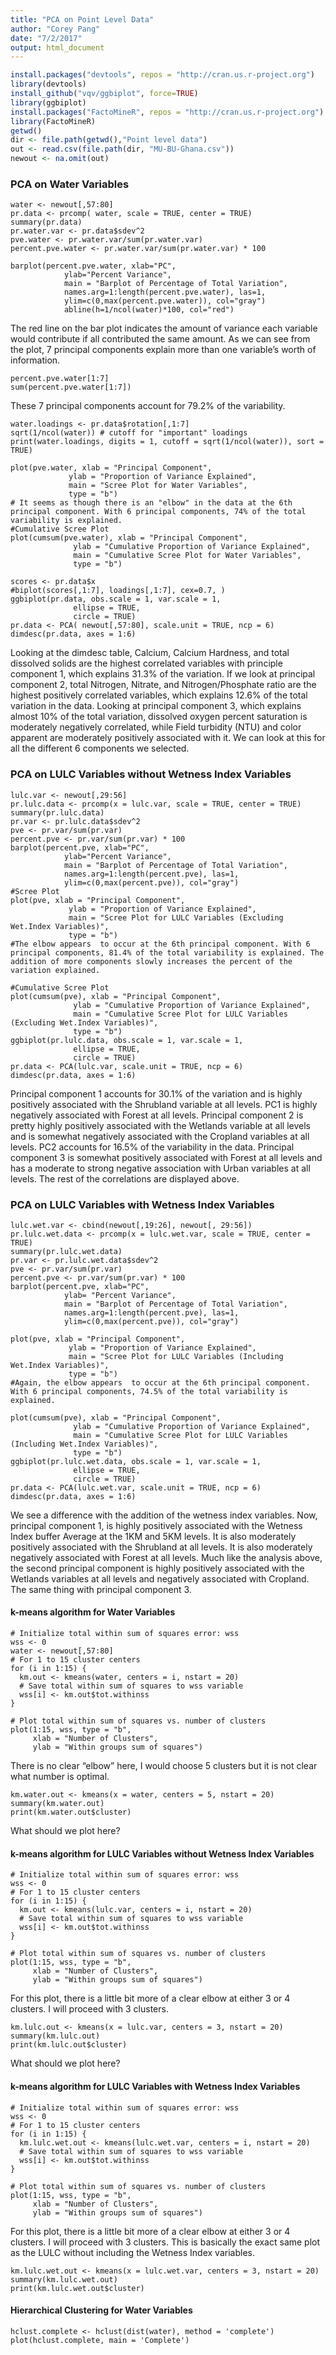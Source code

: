 ```yaml
---
title: "PCA on Point Level Data"
author: "Corey Pang"
date: "7/2/2017"
output: html_document
---
```


```r
install.packages("devtools", repos = "http://cran.us.r-project.org")
library(devtools)
install_github("vqv/ggbiplot", force=TRUE)
library(ggbiplot)
install.packages("FactoMineR", repos = "http://cran.us.r-project.org")
library(FactoMineR)
getwd()
dir <- file.path(getwd(),"Point level data")
out <- read.csv(file.path(dir, "MU-BU-Ghana.csv"))
newout <- na.omit(out)
```
 
### PCA on Water Variables 
```r1
water <- newout[,57:80]
pr.data <- prcomp( water, scale = TRUE, center = TRUE)
summary(pr.data) 
pr.water.var <- pr.data$sdev^2
pve.water <- pr.water.var/sum(pr.water.var)
percent.pve.water <- pr.water.var/sum(pr.water.var) * 100
```
```r1a
barplot(percent.pve.water, xlab="PC",
            ylab="Percent Variance", 
            main = "Barplot of Percentage of Total Variation",
            names.arg=1:length(percent.pve.water), las=1, 
            ylim=c(0,max(percent.pve.water)), col="gray")
            abline(h=1/ncol(water)*100, col="red")
```
The red line on the bar plot indicates the amount of variance each variable would contribute if all contributed the same amount. As we can see from the plot, 7 principal components explain more than one variable’s worth of information. 

```r1b
percent.pve.water[1:7]
sum(percent.pve.water[1:7])
```

These 7 principal components account for 79.2% of the variability. 

```r1c
water.loadings <- pr.data$rotation[,1:7]
sqrt(1/ncol(water))	# cutoff for "important" loadings
print(water.loadings, digits = 1, cutoff = sqrt(1/ncol(water)), sort = TRUE)
```

```r1d
plot(pve.water, xlab = "Principal Component",
             ylab = "Proportion of Variance Explained",
             main = "Scree Plot for Water Variables",
             type = "b")
# It seems as though there is an "elbow" in the data at the 6th principal component. With 6 principal components, 74% of the total variability is explained. 
#Cumulative Scree Plot
plot(cumsum(pve.water), xlab = "Principal Component",
              ylab = "Cumulative Proportion of Variance Explained",
              main = "Cumulative Scree Plot for Water Variables",
              type = "b")

scores <- pr.data$x
#biplot(scores[,1:7], loadings[,1:7], cex=0.7, )
ggbiplot(pr.data, obs.scale = 1, var.scale = 1,
              ellipse = TRUE, 
              circle = TRUE)
pr.data <- PCA( newout[,57:80], scale.unit = TRUE, ncp = 6)
dimdesc(pr.data, axes = 1:6)
```
Looking at the dimdesc table, Calcium, Calcium Hardness, and total dissolved solids are the highest correlated variables with principle component 1, which explains 31.3% of the variation. If we look at principal component 2, total Nitrogen, Nitrate, and Nitrogen/Phosphate ratio are the highest positively correlated variables, which explains 12.6% of the total variation in the data. Looking at principal component 3, which explains almost 10% of the total variation, dissolved oxygen percent saturation is moderately negatively correlated, while Field turbidity (NTU) and color apparent are moderately positively associated with it. We can look at this for all the different 6 components we selected. 

### PCA on LULC Variables without Wetness Index Variables

```r2
lulc.var <- newout[,29:56]
pr.lulc.data <- prcomp(x = lulc.var, scale = TRUE, center = TRUE)
summary(pr.lulc.data) 
pr.var <- pr.lulc.data$sdev^2
pve <- pr.var/sum(pr.var)
percent.pve <- pr.var/sum(pr.var) * 100
barplot(percent.pve, xlab="PC", 
            ylab="Percent Variance", 
            main = "Barplot of Percentage of Total Variation",
            names.arg=1:length(percent.pve), las=1, 
            ylim=c(0,max(percent.pve)), col="gray")
#Scree Plot
plot(pve, xlab = "Principal Component",
             ylab = "Proportion of Variance Explained",
             main = "Scree Plot for LULC Variables (Excluding Wet.Index Variables)",
             type = "b")
#The elbow appears  to occur at the 6th principal component. With 6 principal components, 81.4% of the total variability is explained. The addition of more components slowly increases the percent of the variation explained. 

#Cumulative Scree Plot
plot(cumsum(pve), xlab = "Principal Component",
              ylab = "Cumulative Proportion of Variance Explained",
              main = "Cumulative Scree Plot for LULC Variables (Excluding Wet.Index Variables)",
              type = "b")
ggbiplot(pr.lulc.data, obs.scale = 1, var.scale = 1,
              ellipse = TRUE, 
              circle = TRUE)
pr.data <- PCA(lulc.var, scale.unit = TRUE, ncp = 6)
dimdesc(pr.data, axes = 1:6)
```
Principal component 1 accounts for 30.1% of the variation and is highly positively associated with the Shrubland variable at all levels. PC1 is highly negatively associated with Forest at all levels. Principal component 2 is pretty highly positively associated with the Wetlands variable at all levels and is somewhat negatively associated with the Cropland variables at all levels. PC2 accounts for 16.5% of the variability in the data. Principal component 3 is somewhat positively associated with Forest at all levels and has a moderate to strong negative association with Urban variables at all levels. The rest of the correlations are displayed above. 

### PCA on LULC Variables with Wetness Index Variables
```r3
lulc.wet.var <- cbind(newout[,19:26], newout[, 29:56])
pr.lulc.wet.data <- prcomp(x = lulc.wet.var, scale = TRUE, center = TRUE)
summary(pr.lulc.wet.data) 
pr.var <- pr.lulc.wet.data$sdev^2
pve <- pr.var/sum(pr.var)
percent.pve <- pr.var/sum(pr.var) * 100
barplot(percent.pve, xlab="PC",
            ylab= "Percent Variance", 
            main = "Barplot of Percentage of Total Variation",
            names.arg=1:length(percent.pve), las=1, 
            ylim=c(0,max(percent.pve)), col="gray")

plot(pve, xlab = "Principal Component",
             ylab = "Proportion of Variance Explained",
             main = "Scree Plot for LULC Variables (Including Wet.Index Variables)",
             type = "b")
#Again, the elbow appears  to occur at the 6th principal component. With 6 principal components, 74.5% of the total variability is explained. 

plot(cumsum(pve), xlab = "Principal Component",
              ylab = "Cumulative Proportion of Variance Explained", 
              main = "Cumulative Scree Plot for LULC Variables (Including Wet.Index Variables)",
              type = "b")
ggbiplot(pr.lulc.wet.data, obs.scale = 1, var.scale = 1,
              ellipse = TRUE, 
              circle = TRUE)
pr.data <- PCA(lulc.wet.var, scale.unit = TRUE, ncp = 6)
dimdesc(pr.data, axes = 1:6)
```
We see a difference with the addition of the wetness index variables. Now, principal component 1, is highly positively associated with the Wetness Index buffer Average at the 1KM and 5KM levels. It is also moderately positively associated with the Shrubland at all levels. It is also moderately negatively associated with Forest at all levels. Much like the analysis above, the second principal component is highly positively associated with the Wetlands variables at all levels and negatively associated with Cropland. The same thing with principal component 3. 

#### k-means algorithm for Water Variables

```r4
# Initialize total within sum of squares error: wss
wss <- 0
water <- newout[,57:80]
# For 1 to 15 cluster centers
for (i in 1:15) {
  km.out <- kmeans(water, centers = i, nstart = 20)
  # Save total within sum of squares to wss variable
  wss[i] <- km.out$tot.withinss
}

# Plot total within sum of squares vs. number of clusters
plot(1:15, wss, type = "b", 
     xlab = "Number of Clusters", 
     ylab = "Within groups sum of squares")
```
There is no clear "elbow" here, I would choose 5 clusters but it is not clear what number is optimal. 

```r5
km.water.out <- kmeans(x = water, centers = 5, nstart = 20)
summary(km.water.out)
print(km.water.out$cluster)
```
What should we plot here?

#### k-means algorithm for LULC Variables without Wetness Index Variables

```r6
# Initialize total within sum of squares error: wss
wss <- 0
# For 1 to 15 cluster centers
for (i in 1:15) {
  km.out <- kmeans(lulc.var, centers = i, nstart = 20)
  # Save total within sum of squares to wss variable
  wss[i] <- km.out$tot.withinss
}

# Plot total within sum of squares vs. number of clusters
plot(1:15, wss, type = "b", 
     xlab = "Number of Clusters", 
     ylab = "Within groups sum of squares")
```
For this plot, there is a little bit more of a clear elbow at either 3 or 4 clusters. I will proceed with 3 clusters.  

```r7
km.lulc.out <- kmeans(x = lulc.var, centers = 3, nstart = 20)
summary(km.lulc.out)
print(km.lulc.out$cluster)
```
What should we plot here?

#### k-means algorithm for LULC Variables with Wetness Index Variables

```r8
# Initialize total within sum of squares error: wss
wss <- 0
# For 1 to 15 cluster centers
for (i in 1:15) {
  km.lulc.wet.out <- kmeans(lulc.wet.var, centers = i, nstart = 20)
  # Save total within sum of squares to wss variable
  wss[i] <- km.out$tot.withinss
}

# Plot total within sum of squares vs. number of clusters
plot(1:15, wss, type = "b", 
     xlab = "Number of Clusters", 
     ylab = "Within groups sum of squares")
```
For this plot, there is a little bit more of a clear elbow at either 3 or 4 clusters. I will proceed with 3 clusters. This is basically the exact same plot as the LULC without including the Wetness Index variables.

```r9
km.lulc.wet.out <- kmeans(x = lulc.wet.var, centers = 3, nstart = 20)
summary(km.lulc.wet.out)
print(km.lulc.wet.out$cluster)
```

#### Hierarchical Clustering for Water Variables
```r10
hclust.complete <- hclust(dist(water), method = 'complete')
plot(hclust.complete, main = 'Complete')
```